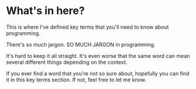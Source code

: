 # What's in here?

This is where I've defined key terms that you'll need to know about programming.

There's so much jargon. SO MUCH JARGON in programming.

It's hard to keep it all straight. It's even worse that the same word can mean several different things depending on the context.

If you ever find a word that you're not so sure about, hopefully you can find it in this key terms section. If not, feel free to let me know.
